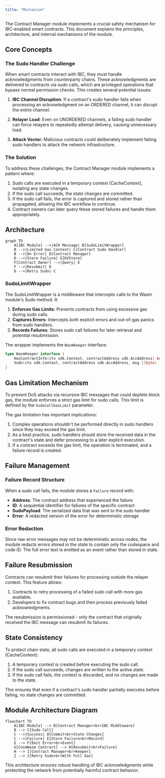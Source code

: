 ```yaml
---
title: "Mechanism"
---
```


The Contract Manager module implements a crucial safety mechanism for IBC-enabled smart contracts. This document explains the principles, architecture, and internal mechanisms of the module.

## Core Concepts

### The Sudo Handler Challenge

When smart contracts interact with IBC, they must handle acknowledgments from counterparty chains. These acknowledgments are delivered to contracts via sudo calls, which are privileged operations that bypass normal permission checks. This creates several potential issues:

1. **IBC Channel Disruption**: If a contract's sudo handler fails when processing an acknowledgment on an ORDERED channel, it can disrupt the entire channel.

2. **Relayer Load**: Even on UNORDERED channels, a failing sudo handler can force relayers to repeatedly attempt delivery, causing unnecessary load.

3. **Attack Vector**: Malicious contracts could deliberately implement failing sudo handlers to attack the network infrastructure.

### The Solution

To address these challenges, the Contract Manager module implements a pattern where:

1. Sudo calls are executed in a temporary context (CacheContext), isolating any state changes.
2. If the sudo call succeeds, the state changes are committed.
3. If the sudo call fails, the error is captured and stored rather than propagated, allowing the IBC workflow to continue.
4. Contract owners can later query these stored failures and handle them appropriately.

## Architecture

```mermaid
graph TD
    A[IBC Module] -->|ACK Message| B[SudoLimitWrapper]
    B -->|Limited Gas Context| C[Contract Sudo Handler]
    B -->|On Error| D[Contract Manager]
    D -->|Store Failure| E[KVStore]
    F[Contract Owner] -->|Query| E
    F -->|Resubmit| D
    D -->|Retry Sudo| C
```

### SudoLimitWrapper

The SudoLimitWrapper is a middleware that intercepts calls to the Wasm module's Sudo method. It:

1. **Enforces Gas Limits**: Prevents contracts from using excessive gas during sudo calls.
2. **Captures Errors**: Intercepts both explicit errors and out-of-gas panics from sudo handlers.
3. **Records Failures**: Stores sudo call failures for later retrieval and potential resubmission.

The wrapper implements the `WasmKeeper` interface:

```go
type WasmKeeper interface {
    HasContractInfo(ctx sdk.Context, contractAddress sdk.AccAddress) bool
    Sudo(ctx sdk.Context, contractAddress sdk.AccAddress, msg []byte) ([]byte, error)
}
```

## Gas Limitation Mechanism

To prevent DoS attacks via recursive IBC messages that could deplete block gas, the module enforces a strict gas limit for sudo calls. This limit is defined by the `SudoCallGasLimit` parameter.

The gas limitation has important implications:

1. Complex operations shouldn't be performed directly in sudo handlers since they may exceed the gas limit.
2. As a best practice, sudo handlers should store the received data in the contract's state and defer processing to a later explicit execution.
3. If a contract exceeds the gas limit, the operation is terminated, and a failure record is created.

## Failure Management

### Failure Record Structure

When a sudo call fails, the module stores a `Failure` record with:

- **Address**: The contract address that experienced the failure
- **ID**: A sequential identifier for failures of the specific contract
- **SudoPayload**: The serialized data that was sent to the sudo handler
- **Error**: A redacted version of the error for deterministic storage

### Error Redaction

Since raw error messages may not be deterministic across nodes, the module redacts errors stored in the state to contain only the codespace and code ID. The full error text is emitted as an event rather than stored in state.

## Failure Resubmission

Contracts can resubmit their failures for processing outside the relayer context. This feature allows:

1. Contracts to retry processing of a failed sudo call with more gas available.
2. Developers to fix contract bugs and then process previously failed acknowledgments.

The resubmission is permissioned - only the contract that originally received the IBC message can resubmit its failures.

## State Consistency

To protect chain state, all sudo calls are executed in a temporary context (CacheContext):

1. A temporary context is created before executing the sudo call.
2. If the sudo call succeeds, changes are written to the active state.
3. If the sudo call fails, the context is discarded, and no changes are made to the state.

This ensures that even if a contract's sudo handler partially executes before failing, no state changes are committed.

## Module Architecture Diagram

```mermaid
flowchart TD
    A[IBC Module] --> B[Contract Manager<br>IBC Middleware]
    B --> C{Sudo Call}
    C -->|Success| D[Commit<br>State Changes]
    C -->|Failure| E[Store Failure<br>Record]
    E --> F[Emit Error<br>Event]
    G[CosmWasm Contract] --> H[Resubmit<br>Failure]
    H --> I[Contract Manager<br>Keeper]
    I --> J[Retry Sudo<br>With Full Gas]
```

This architecture ensures robust handling of IBC acknowledgments while protecting the network from potentially harmful contract behavior. 